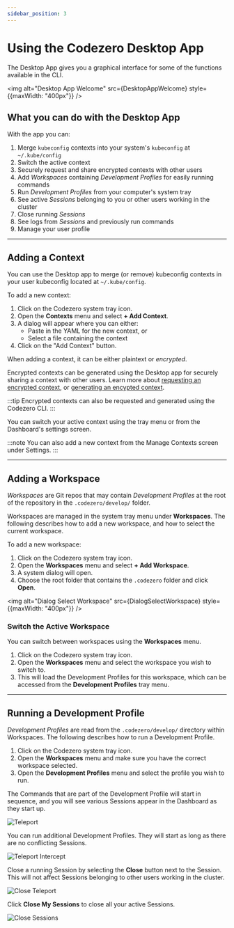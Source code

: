 ```yaml
---
sidebar_position: 3
---
```



# Using the Codezero Desktop App

The Desktop App gives you a graphical interface for some of the functions available in the CLI.

<img alt="Desktop App Welcome" src={DesktopAppWelcome} style={{maxWidth: "400px"}} />

## What you can do with the Desktop App

With the app you can:

1. Merge `kubeconfig` contexts into your system's `kubeconfig` at `~/.kube/config`
1. Switch the active context
1. Securely request and share encrypted contexts with other users
1. Add _Workspaces_ containing _Development Profiles_ for easily running commands
1. Run _Development Profiles_ from your computer's system tray
1. See active _Sessions_ belonging to you or other users working in the cluster
1. Close running _Sessions_
1. See logs from _Sessions_ and previously run commands
1. Manage your user profile


---

## Adding a Context

You can use the Desktop app to merge (or remove) kubeconfig contexts in your user kubeconfig located at `~/.kube/config`.

To add a new context:

1. Click on the Codezero system tray icon.
1. Open the **Contexts** menu and select **+ Add Context**.
1. A dialog will appear where you can either:
   - Paste in the YAML for the new context, or
   - Select a file containing the context
1. Click on the "Add Context" button.

When adding a context, it can be either plaintext or _encrypted_.

Encrypted contexts can be generated using the Desktop app for securely sharing a context with other users. Learn more about [requesting an encrypted context](collaboration?id=requesting-a-context), or [generating an encypted context](collaboration?id=generating-and-sharing-an-encrypted-context).

:::tip
Encrypted contexts can also be requested and generated using the Codezero CLI.
:::

You can switch your active context using the tray menu or from the Dashboard's settings screen.

:::note
You can also add a new context from the Manage Contexts screen under Settings.
:::

---

## Adding a Workspace

_Workspaces_ are Git repos that may contain _Development Profiles_ at the root of the repository in the `.codezero/develop/` folder.

Workspaces are managed in the system tray menu under **Workspaces**. The following describes how to add a new workspace, and how to select the current workspace.

To add a new workspace:

1. Click on the Codezero system tray icon.
1. Open the **Workspaces** menu and select **+ Add Workspace**.
1. A system dialog will open.
1. Choose the root folder that contains the `.codezero` folder and click **Open**.

<img alt="Dialog Select Workspace" src={DialogSelectWorkspace} style={{maxWidth: "400px"}} />

### Switch the Active Workspace

You can switch between workspaces using the **Workspaces** menu.

1. Click on the Codezero system tray icon.
1. Open the **Workspaces** menu and select the workspace you wish to switch to.
1. This will load the Development Profiles for this workspace, which can be accessed from the **Development Profiles** tray menu.

---

## Running a Development Profile

_Development Profiles_ are read from the `.codezero/develop/` directory within Workspaces. The following describes how to run a Development Profile.

1. Click on the Codezero system tray icon.
1. Open the **Workspaces** menu and make sure you have the correct workspace selected.
1. Open the **Development Profiles** menu and select the profile you wish to run.

The Commands that are part of the Development Profile will start in sequence, and you will see various Sessions appear in the Dashboard as they start up.

![Teleport](../_media/app/dashboard-teleport.png)

You can run additional Development Profiles. They will start as long as there are no conflicting Sessions.

![Teleport Intercept](../_media/app/dashboard-teleport-intercept.png)

Close a running Session by selecting the **Close** button next to the Session. This will not affect Sessions belonging to other users working in the cluster.

![Close Teleport](../_media/app/dashboard-close-teleport.png)

Click **Close My Sessions** to close all your active Sessions.

![Close Sessions](../_media/app/dashboard-close-my-sessions.png)
